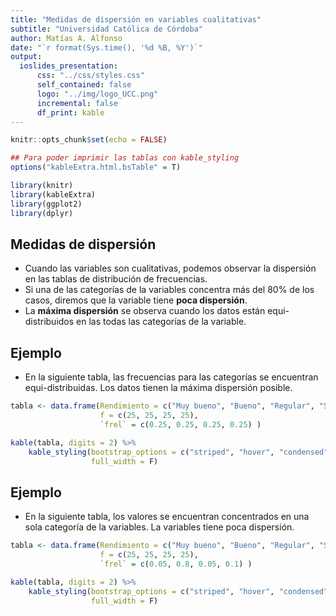 ```yaml
---
title: "Medidas de dispersión en variables cualitativas"
subtitle: "Universidad Católica de Córdoba"
author: Matías A. Alfonso
date: "`r format(Sys.time(), '%d %B, %Y')`"
output:
  ioslides_presentation:
      css: "../css/styles.css"
      self_contained: false
      logo: "../img/logo_UCC.png"
      incremental: false
      df_print: kable
---
```


```r
knitr::opts_chunk$set(echo = FALSE)

## Para poder imprimir las tablas con kable_styling
options("kableExtra.html.bsTable" = T)

library(knitr)
library(kableExtra)
library(ggplot2)
library(dplyr)
```

## Medidas de dispersión

* Cuando las variables son cualitativas, podemos observar la dispersión en las tablas de distribución de frecuencias.
* Si una de las categorías de la variables concentra más del 80% de los casos, diremos que la variable tiene **poca dispersión**.
* La **máxima dispersión** se observa cuando los datos están equi-distribuidos en las todas las categorías de la variable.

## Ejemplo

* En la siguiente tabla, las frecuencias para las categorías se encuentran equi-distribuidas. Los datos tienen la máxima dispersión posible.  

```r
tabla <- data.frame(Rendimiento = c("Muy bueno", "Bueno", "Regular", "Satisfactorio"),
                    f = c(25, 25, 25, 25),
                    `frel` = c(0.25, 0.25, 0.25, 0.25) )

kable(tabla, digits = 2) %>% 
    kable_styling(bootstrap_options = c("striped", "hover", "condensed"),
                  full_width = F)
```

## Ejemplo
* En la siguiente tabla, los valores se encuentran concentrados en una sola categoría de la variables. La variables tiene poca dispersión.

```r
tabla <- data.frame(Rendimiento = c("Muy bueno", "Bueno", "Regular", "Satisfactorio"),
                    f = c(25, 25, 25, 25),
                    `frel` = c(0.05, 0.8, 0.05, 0.1) )

kable(tabla, digits = 2) %>% 
    kable_styling(bootstrap_options = c("striped", "hover", "condensed"),
                  full_width = F)
```



